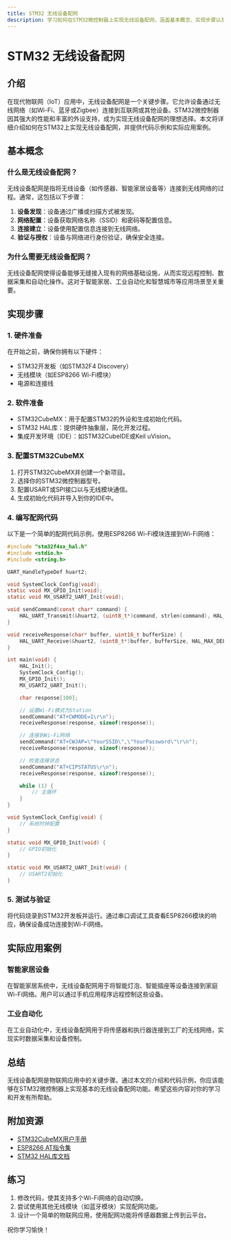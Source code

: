 ```yaml
---
title: STM32 无线设备配网
description: 学习如何在STM32微控制器上实现无线设备配网，涵盖基本概念、实现步骤以及实际应用案例。
---
```


# STM32 无线设备配网

## 介绍

在现代物联网（IoT）应用中，无线设备配网是一个关键步骤。它允许设备通过无线网络（如Wi-Fi、蓝牙或Zigbee）连接到互联网或其他设备。STM32微控制器因其强大的性能和丰富的外设支持，成为实现无线设备配网的理想选择。本文将详细介绍如何在STM32上实现无线设备配网，并提供代码示例和实际应用案例。

## 基本概念

### 什么是无线设备配网？

无线设备配网是指将无线设备（如传感器、智能家居设备等）连接到无线网络的过程。通常，这包括以下步骤：

1. **设备发现**：设备通过广播或扫描方式被发现。
2. **网络配置**：设备获取网络名称（SSID）和密码等配置信息。
3. **连接建立**：设备使用配置信息连接到无线网络。
4. **验证与授权**：设备与网络进行身份验证，确保安全连接。

### 为什么需要无线设备配网？

无线设备配网使得设备能够无缝接入现有的网络基础设施，从而实现远程控制、数据采集和自动化操作。这对于智能家居、工业自动化和智慧城市等应用场景至关重要。

## 实现步骤

### 1. 硬件准备

在开始之前，确保你拥有以下硬件：

- STM32开发板（如STM32F4 Discovery）
- 无线模块（如ESP8266 Wi-Fi模块）
- 电源和连接线

### 2. 软件准备

- STM32CubeMX：用于配置STM32的外设和生成初始化代码。
- STM32 HAL库：提供硬件抽象层，简化开发过程。
- 集成开发环境（IDE）：如STM32CubeIDE或Keil uVision。

### 3. 配置STM32CubeMX

1. 打开STM32CubeMX并创建一个新项目。
2. 选择你的STM32微控制器型号。
3. 配置USART或SPI接口以与无线模块通信。
4. 生成初始化代码并导入到你的IDE中。

### 4. 编写配网代码

以下是一个简单的配网代码示例，使用ESP8266 Wi-Fi模块连接到Wi-Fi网络：

```c
#include "stm32f4xx_hal.h"
#include <stdio.h>
#include <string.h>

UART_HandleTypeDef huart2;

void SystemClock_Config(void);
static void MX_GPIO_Init(void);
static void MX_USART2_UART_Init(void);

void sendCommand(const char* command) {
    HAL_UART_Transmit(&huart2, (uint8_t*)command, strlen(command), HAL_MAX_DELAY);
}

void receiveResponse(char* buffer, uint16_t bufferSize) {
    HAL_UART_Receive(&huart2, (uint8_t*)buffer, bufferSize, HAL_MAX_DELAY);
}

int main(void) {
    HAL_Init();
    SystemClock_Config();
    MX_GPIO_Init();
    MX_USART2_UART_Init();

    char response[100];

    // 设置Wi-Fi模式为Station
    sendCommand("AT+CWMODE=1\r\n");
    receiveResponse(response, sizeof(response));

    // 连接到Wi-Fi网络
    sendCommand("AT+CWJAP=\"YourSSID\",\"YourPassword\"\r\n");
    receiveResponse(response, sizeof(response));

    // 检查连接状态
    sendCommand("AT+CIPSTATUS\r\n");
    receiveResponse(response, sizeof(response));

    while (1) {
        // 主循环
    }
}

void SystemClock_Config(void) {
    // 系统时钟配置
}

static void MX_GPIO_Init(void) {
    // GPIO初始化
}

static void MX_USART2_UART_Init(void) {
    // USART2初始化
}
```

### 5. 测试与验证

将代码烧录到STM32开发板并运行。通过串口调试工具查看ESP8266模块的响应，确保设备成功连接到Wi-Fi网络。

## 实际应用案例

### 智能家居设备

在智能家居系统中，无线设备配网用于将智能灯泡、智能插座等设备连接到家庭Wi-Fi网络。用户可以通过手机应用程序远程控制这些设备。

### 工业自动化

在工业自动化中，无线设备配网用于将传感器和执行器连接到工厂的无线网络，实现实时数据采集和设备控制。

## 总结

无线设备配网是物联网应用中的关键步骤。通过本文的介绍和代码示例，你应该能够在STM32微控制器上实现基本的无线设备配网功能。希望这些内容对你的学习和开发有所帮助。

## 附加资源

- [STM32CubeMX用户手册](https://www.st.com/resource/en/user_manual/dm00104712-stm32cubemx-for-stm32-configuration-and-initialization-c-code-generation-stmicroelectronics.pdf)
- [ESP8266 AT指令集](https://www.espressif.com/sites/default/files/documentation/4a-esp8266_at_instruction_set_en.pdf)
- [STM32 HAL库文档](https://www.st.com/resource/en/user_manual/dm00105879-description-of-stm32f4-hal-and-lowlayer-drivers-stmicroelectronics.pdf)

## 练习

1. 修改代码，使其支持多个Wi-Fi网络的自动切换。
2. 尝试使用其他无线模块（如蓝牙模块）实现配网功能。
3. 设计一个简单的物联网应用，使用配网功能将传感器数据上传到云平台。

祝你学习愉快！